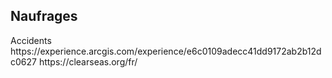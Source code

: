## Naufrages


Accidents
https://experience.arcgis.com/experience/e6c0109adecc41dd9172ab2b12dc0627
https://clearseas.org/fr/

